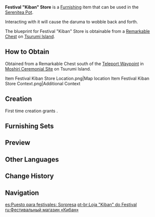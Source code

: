 {{Furnishing Infobox
|id             = 370511
|image          = Item Festival Kiban Store.png
|category       = Building
|subcategory    = Free Booth
|quality        = 4
|adeptal_energy = 90
|load           = 260
|reduced_load   = 218
|description    = A stall made from High-quality [[Otogi Wood]], from which products derived from light novel plots are sold during festivals.<br />[[Yae Publishing House]] does not spend all that much on developing derivative products, and such things are usually selected from amongst the popular light novels of the day. As such, the things sold are always a "surprise," thus the name "kiban."
|blueprint      = Remarkable Chest
|interaction    = Visual Animation
}}
'''Festival "Kiban" Store''' is a [[Furnishing]] item that can be used in the [[Serenitea Pot]].

Interacting with it will cause the daruma to wobble back and forth.

The blueprint for Festival "Kiban" Store is obtainable from a [[Remarkable Chest]] on [[Tsurumi Island]].

==How to Obtain==
Obtained from a Remarkable Chest south of the [[Teleport Waypoint]] in [[Moshiri Ceremonial Site]] on Tsurumi Island.
<gallery>
Item Festival Kiban Store Location.png|Map location
Item Festival Kiban Store Context.png|Additional Context
</gallery>

==Creation==
First time creation grants {{Item|Trust|24|x=90}}.
{{Recipe
|type = Creation
|time = 16h
|Otogi Wood = 6
|Fabric = 6
|Blue Dye = 6
|sort = Otogi Wood;Fabric;Blue Dye
}}

==Furnishing Sets==
{{Craft Usage}}

==Preview==
{{Preview
|file=Furnishing Festival Kiban Store Animation
}}

==Other Languages==
{{Other Languages
|default_hidden = 1
|en      = Festival "Kiban" Store
|zhs     = 祭典「奇番」百货屋台
|zhs_rm  = Jìdiǎn "Qífān" Bǎihuò Wūtái
|zht     = 祭典「奇番」百貨屋台
|zht_rm  = Jìdiǎn "Qífān" Bǎihuò Wūtái
|ja      = 祭典「奇番」百貨屋台
|ja_rm   = Saiten "Kiban" Hyakka Yatai
|ko      = 축제 「키반」 잡화대
|ko_rm   = Chukje "Kiban" Jap'hwadae
|es      = Puesto para festivales: Sorpresa
|fr      = Étal «&nbsp;Kiban&nbsp;» de festival
|ru      = Фестивальный магазин «Кибан»
|th      = ร้านค้าเทศกาล "Kiban"
|th_rm   = 
|vi      = Quầy Bách Hóa "Kiban" Lễ Hội
|de      = „Kiban“-Feststand
|id      = Kios "Kiban" Festival
|pt      = Loja "Kiban" do Festival
|tr      = "Kiban" Festival Dükkanı
|it      = Bancarella Kiban del festival
}}

==Change History==
{{Change History|2.2}}

==Navigation==
{{Furnishing Navbox|exterior}}

[[es:Puesto para festivales: Sorpresa]]
[[pt-br:Loja "Kiban" do Festival]]
[[ru:Фестивальный магазин «Кибан»]]